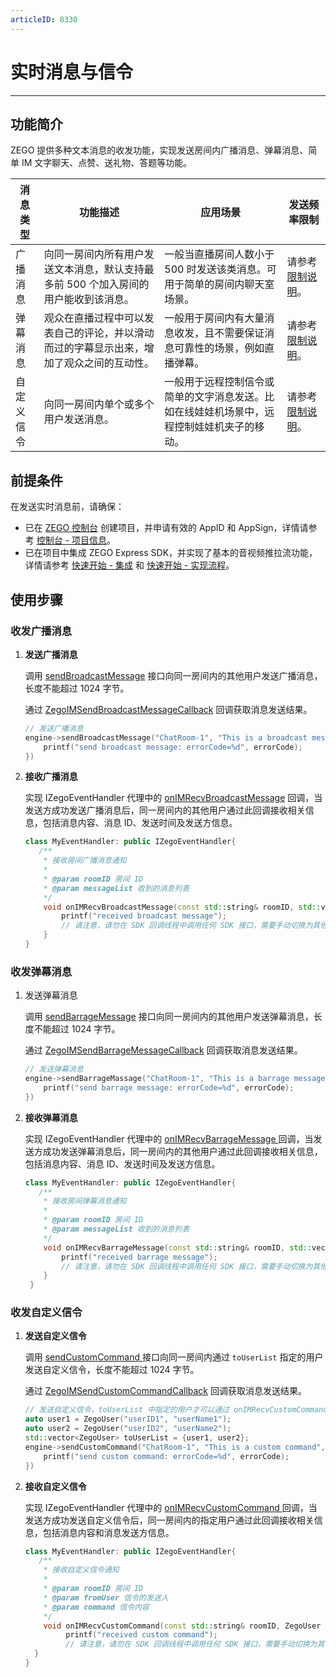 ```yaml
---
articleID: 8330
---
```



# 实时消息与信令


- - -

## 功能简介

ZEGO 提供多种文本消息的收发功能，实现发送房间内广播消息、弹幕消息、简单 IM 文字聊天、点赞、送礼物、答题等功能。

| 消息类型 | 功能描述 | 应用场景 | 发送频率限制 |
|-------|--------|--------|--------|
| 广播消息 | 向同一房间内所有用户发送文本消息，默认支持最多前 500 个加入房间的用户能收到该消息。 | 一般当直播房间人数小于 500 时发送该类消息。可用于简单的房间内聊天室场景。 | 请参考 [限制说明](!ExpressVideoSDK-OverView/Restrictions)。 |
| 弹幕消息 | 观众在直播过程中可以发表自己的评论，并以滑动而过的字幕显示出来，增加了观众之间的互动性。 | 一般用于房间内有大量消息收发，且不需要保证消息可靠性的场景，例如直播弹幕。 | 请参考 [限制说明](!ExpressVideoSDK-OverView/Restrictions)。|
| 自定义信令 | 向同一房间内单个或多个用户发送消息。 | 一般用于远程控制信令或简单的文字消息发送。比如在线娃娃机场景中，远程控制娃娃机夹子的移动。 | 请参考 [限制说明](!ExpressVideoSDK-OverView/Restrictions)。

## 前提条件

在发送实时消息前，请确保：

- 已在 [ZEGO 控制台](https://console.zego.im) 创建项目，并申请有效的 AppID 和 AppSign，详情请参考 [控制台 - 项目信息](/console/project-info)。
- 已在项目中集成 ZEGO Express SDK，并实现了基本的音视频推拉流功能，详情请参考 [快速开始 - 集成](!Integration/SDK_Integration) 和 [快速开始 - 实现流程](!Integration/Solution_Implementation)。


## 使用步骤

### 收发广播消息

1. **发送广播消息**

    调用 [sendBroadcastMessage](https://doc-zh.zego.im/article/api?doc=Express_Video_SDK_API~CPP_linux~class~zego-express-i-zego-express-engine#send-broadcast-message) 接口向同一房间内的其他用户发送广播消息，长度不能超过 1024 字节。

    通过 [ZegoIMSendBroadcastMessageCallback](@ZegoIMSendBroadcastMessageCallback) 回调获取消息发送结果。

    ```cpp
    // 发送广播消息
    engine->sendBroadcastMessage("ChatRoom-1", "This is a broadcast message", [=](int errorCode, unsigned long long messageID){
        printf("send broadcast message: errorCode=%d", errorCode);
    })
    ```

2. **接收广播消息**

    实现 IZegoEventHandler 代理中的 [onIMRecvBroadcastMessage](https://doc-zh.zego.im/article/api?doc=Express_Video_SDK_API~CPP_linux~class~zego-express-i-zego-event-handler#on-im-recv-broadcast-message) 回调，当发送方成功发送广播消息后，同一房间内的其他用户通过此回调接收相关信息，包括消息内容、消息 ID、发送时间及发送方信息。

    ```cpp
    class MyEventHandler: public IZegoEventHandler{
       /**
        * 接收房间广播消息通知
        *
        * @param roomID 房间 ID
        * @param messageList 收到的消息列表
        */
        void onIMRecvBroadcastMessage(const std::string& roomID, std::vector<ZegoBroadcastMessageInfo> messageList) override {
            printf("received broadcast message");
            // 请注意，请勿在 SDK 回调线程中调用任何 SDK 接口，需要手动切换为其他线程，否则会产生死锁
        }
    }
    ```

### 收发弹幕消息

1. 发送弹幕消息

   调用 [sendBarrageMessage](https://doc-zh.zego.im/article/api?doc=Express_Video_SDK_API~CPP_linux~class~zego-express-i-zego-express-engine#send-barrage-message) 接口向同一房间内的其他用户发送弹幕消息，长度不能超过 1024 字节。

   通过 [ZegoIMSendBarrageMessageCallback](@ZegoIMSendBarrageMessageCallback) 回调获取消息发送结果。

   ```cpp
   // 发送弹幕消息
   engine->sendBarrageMassage("ChatRoom-1", "This is a barrage message", [=](int errorCode, std::string messageID){
       printf("send barrage message: errorCode=%d", errorCode);
   })
   ```

2. **接收弹幕消息**

    实现 IZegoEventHandler 代理中的 [onIMRecvBarrageMessage ](https://doc-zh.zego.im/article/api?doc=Express_Video_SDK_API~CPP_linux~class~zego-express-i-zego-event-handler#on-im-recv-barrage-message) 回调，当发送方成功发送弹幕消息后，同一房间内的其他用户通过此回调接收相关信息，包括消息内容、消息 ID、发送时间及发送方信息。

    ```cpp
    class MyEventHandler: public IZegoEventHandler{
       /**
        * 接收房间弹幕消息通知
        *
        * @param roomID 房间 ID
        * @param messageList 收到的消息列表
        */
        void onIMRecvBarrageMessage(const std::string& roomID, std::vector<ZegoBarrageMessageInfo> messageList) override {
            printf("received barrage message");
            // 请注意，请勿在 SDK 回调线程中调用任何 SDK 接口，需要手动切换为其他线程，否则会产生死锁
        }
     }
    ```

### 收发自定义信令

1. **发送自定义信令**

   调用 [sendCustomCommand ](https://doc-zh.zego.im/article/api?doc=Express_Video_SDK_API~CPP_linux~class~zego-express-i-zego-express-engine#send-custom-command) 接口向同一房间内通过 `toUserList` 指定的用户发送自定义信令，长度不能超过 1024 字节。

   通过 [ZegoIMSendCustomCommandCallback](@ZegoIMSendCustomCommandCallback) 回调获取消息发送结果。

   ```cpp
   // 发送自定义信令，toUserList 中指定的用户才可以通过 onIMRecvCustomCommand 收到此信令
   auto user1 = ZegoUser("userID1", "userName1");
   auto user2 = ZegoUser("userID2", "userName2");
   std::vector<ZegoUser> toUserList = {user1, user2};
   engine->sendCustomCommand("ChatRoom-1", "This is a custom command", toUserList, [=](int errorCode){
       printf("send custom command: errorCode=%d", errorCode);
   })
   ```

2. **接收自定义信令**

   实现 IZegoEventHandler 代理中的 [onIMRecvCustomCommand ](https://doc-zh.zego.im/article/api?doc=Express_Video_SDK_API~CPP_linux~class~zego-express-i-zego-event-handler#on-im-recv-custom-command) 回调，当发送方成功发送自定义信令后，同一房间内的指定用户通过此回调接收相关信息，包括消息内容和消息发送方信息。

   ```cpp
   class MyEventHandler: public IZegoEventHandler{
      /**
       * 接收自定义信令通知
       *
       * @param roomID 房间 ID
       * @param fromUser 信令的发送人
       * @param command 信令内容
       */
       void onIMRecvCustomCommand(const std::string& roomID, ZegoUser fromUser, const std::string& command) override {
            printf("received custom command");
            // 请注意，请勿在 SDK 回调线程中调用任何 SDK 接口，需要手动切换为其他线程，否则会产生死锁
     }
   }
   ```
